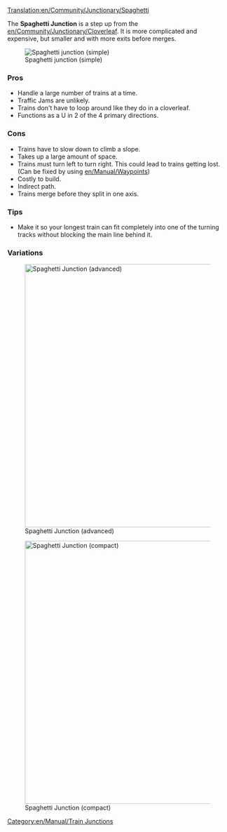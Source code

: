 [[Translation:en/Community/Junctionary/Spaghetti]]
{{en/Community/Junctionary/Navigation}}

The '''Spaghetti Junction''' is a step up from the [[en/Community/Junctionary/Cloverleaf]].  It is more complicated and expensive, but smaller and with more exits before merges.

[[File:en/Community/Junctionary/Spaghetti.png|none|frame|Spaghetti junction (simple)]]

===Pros===
*Handle a large number of trains at a time.
*Traffic Jams are unlikely.
*Trains don't have to loop around like they do in a cloverleaf.
*Functions as a U in 2 of the 4 primary directions.

===Cons===
*Trains have to slow down to climb a slope.
*Takes up a large amount of space.
*Trains must turn left to turn right. This could lead to trains getting lost. (Can be fixed by using [[en/Manual/Waypoints]])
*Costly to build.
*Indirect path.
*Trains merge before they split in one axis.

===Tips===
*Make it so your longest train can fit completely into one of the turning tracks without blocking the main line behind it.

===Variations===
[[File:en/Community/Junctionary/Spaghetti 2.png|none|thumb|600px|Spaghetti Junction (advanced)]]

[[File:en/Community/Junctionary/Spaghetti compact.jpeg|none|thumb|600px|Spaghetti Junction (compact)]]

[[Category:en/Manual/Train Junctions]]